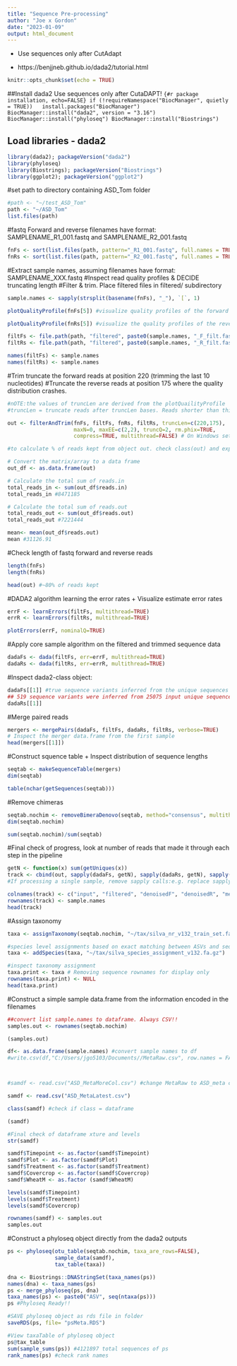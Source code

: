---
title: "Sequence Pre-processing"
author: "Joe x Gordon"
date: "2023-01-09"
output: html_document
---

- Use sequences only after CutAdapt

- https://benjjneb.github.io/dada2/tutorial.html


```{r setup, include=FALSE}
knitr::opts_chunk$set(echo = TRUE)
```


##Install dada2 
Use sequences only after CutaDAPT! 
```{#r package installation, echo=FALSE}
if (!requireNamespace("BiocManager", quietly = TRUE))
  install.packages("BiocManager")
BiocManager::install("dada2", version = "3.16")
BiocManager::install("phyloseq")
BiocManager::install("Biostrings")
```

## Load libraries - dada2
```{r dada2&version, echo = FALSE}
library(dada2); packageVersion("dada2")
library(phyloseq)
library(Biostrings); packageVersion("Biostrings")
library(ggplot2); packageVersion("ggplot2")
```

#set path to directory containing ASD_Tom folder
```{r}
#path <- "~/test_ASD_Tom"
path <- "~/ASD_Tom"
list.files(path)
```

#fastq Forward and reverse filenames have format: SAMPLENAME_R1_001.fastq and SAMPLENAME_R2_001.fastq
```{r}
fnFs <- sort(list.files(path, pattern="_R1_001.fastq", full.names = TRUE))
fnRs <- sort(list.files(path, pattern="_R2_001.fastq", full.names = TRUE))
```

#Extract sample names, assuming filenames have format: SAMPLENAME_XXX.fastq
#Inspect read quality profiles & DECIDE truncating length
#Filter & trim. Place filtered files in filtered/ subdirectory
```{r}
sample.names <- sapply(strsplit(basename(fnFs), "_"), `[`, 1)

plotQualityProfile(fnFs[5]) #visualize quality profiles of the forward reads.Pick randomly any nO 1-5 to view graph

plotQualityProfile(fnRs[5]) #visualize the quality profiles of the reverse reads

filtFs <- file.path(path, "filtered", paste0(sample.names, "_F_filt.fastq.gz"))
filtRs <- file.path(path, "filtered", paste0(sample.names, "_R_filt.fastq.gz"))

names(filtFs) <- sample.names
names(filtRs) <- sample.names
```

#Trim truncate the forward reads at position 220 (trimming the last 10 nucleotides)
#Truncate the reverse reads at position 175 where the quality distribution crashes.
```{r}
#nOTE:the values of truncLen are derived from the plotQuailityProfile
#truncLen = truncate reads after truncLen bases. Reads shorter than this are discarded

out <- filterAndTrim(fnFs, filtFs, fnRs, filtRs, truncLen=c(220,175),
                     maxN=0, maxEE=c(2,2), truncQ=2, rm.phix=TRUE,
                     compress=TRUE, multithread=FALSE) # On Windows set multithread=FALSE

#to calculate % of reads kept from object out. check class(out) and export to csv

# Convert the matrix/array to a data frame
out_df <- as.data.frame(out)

# Calculate the total sum of reads.in
total_reads_in <- sum(out_df$reads.in)
total_reads_in #8471185

# Calculate the total sum of reads.out
total_reads_out <- sum(out_df$reads.out)
total_reads_out #7221444

mean<- mean(out_df$reads.out)
mean #31126.91
```

#Check length of fastq forward and reverse reads
```{r}
length(fnFs)
length(fnRs)

head(out) #~80% of reads kept
```

#DADA2 algorithm learning the error rates + Visualize estimate error rates
```{r}
errF <- learnErrors(filtFs, multithread=TRUE)
errR <- learnErrors(filtRs, multithread=TRUE)

plotErrors(errF, nominalQ=TRUE)
```

#Apply core sample algorithm on the filtered and trimmed sequence data  
```{r}
dadaFs <- dada(filtFs, err=errF, multithread=TRUE)
dadaRs <- dada(filtRs, err=errR, multithread=TRUE)
```

#Inspect dada2-class object:
```{r}
dadaFs[[1]] #true sequence variants inferred from the unique sequences
## 519 sequence variants were inferred from 25075 input unique sequences
dadaRs[[1]]
```

#Merge paired reads
```{r}
mergers <- mergePairs(dadaFs, filtFs, dadaRs, filtRs, verbose=TRUE)
# Inspect the merger data.frame from the first sample
head(mergers[[1]])
```

#Construct squence table + Inspect distribution of sequence lengths
```{r}

seqtab <- makeSequenceTable(mergers)
dim(seqtab)

table(nchar(getSequences(seqtab)))
```

#Remove chimeras
```{r}
seqtab.nochim <- removeBimeraDenovo(seqtab, method="consensus", multithread=TRUE, verbose=TRUE)
dim(seqtab.nochim)

sum(seqtab.nochim)/sum(seqtab)
```


#Final check of progress, look at number of reads that made it through each step in the pipeline
```{r}
getN <- function(x) sum(getUniques(x))
track <- cbind(out, sapply(dadaFs, getN), sapply(dadaRs, getN), sapply(mergers, getN), rowSums(seqtab.nochim))
#If processing a single sample, remove sapply calls:e.g. replace sapply(dadaFs, getN) with getN(dadaFs)

colnames(track) <- c("input", "filtered", "denoisedF", "denoisedR", "merged", "nonchim")
rownames(track) <- sample.names
head(track)
```

#Assign taxonomy
```{r}
taxa <- assignTaxonomy(seqtab.nochim, "~/tax/silva_nr_v132_train_set.fa.gz", multithread=TRUE)

#species level assignments based on exact matching between ASVs and sequenced reference strains
taxa <- addSpecies(taxa, "~/tax/silva_species_assignment_v132.fa.gz")

#inspect taxonomy assignment
taxa.print <- taxa # Removing sequence rownames for display only
rownames(taxa.print) <- NULL
head(taxa.print)
```

#Construct a simple sample data.frame from the information encoded in the filenames
```{r}
##convert list sample.names to dataframe. Always CSV!!
samples.out <- rownames(seqtab.nochim)

(samples.out)

df<- as.data.frame(sample.names) #convert sample names to df
#write.csv(df,"C:/Users/jgo5103/Documents//MetaRaw.csv", row.names = FALSE) #turn df to csv file. crosscheck and split to variables



#samdf <- read.csv("ASD_MetaMoreCol.csv") #change MetaRaw to ASD_meta csv file having variables. Variables must be spelt correctly

samdf <- read.csv("ASD_MetaLatest.csv")

class(samdf) #check if class = dataframe

(samdf)

#Final check of dataframe xture and levels
str(samdf)

samdf$Timepoint <- as.factor(samdf$Timepoint)
samdf$Plot <- as.factor(samdf$Plot)
samdf$Treatment <- as.factor(samdf$Treatment)
samdf$Covercrop <- as.factor(samdf$Covercrop)
samdf$WheatM <- as.factor (samdf$WheatM)

levels(samdf$Timepoint)
levels(samdf$Treatment)
levels(samdf$Covercrop)

rownames(samdf) <- samples.out
samples.out
```

#Construct a phyloseq object directly from the dada2 outputs
```{r}
ps <- phyloseq(otu_table(seqtab.nochim, taxa_are_rows=FALSE), 
               sample_data(samdf), 
               tax_table(taxa))

dna <- Biostrings::DNAStringSet(taxa_names(ps))
names(dna) <- taxa_names(ps)
ps <- merge_phyloseq(ps, dna)
taxa_names(ps) <- paste0("ASV", seq(ntaxa(ps)))
ps #Phyloseq Ready!!

#SAVE phyloseq object as rds file in folder
saveRDS(ps, file= "psMeta.RDS")

#View taxaTable of phyloseq object
ps@tax_table
sum(sample_sums(ps)) #4121897 total sequences of ps
rank_names(ps) #check rank names
```

